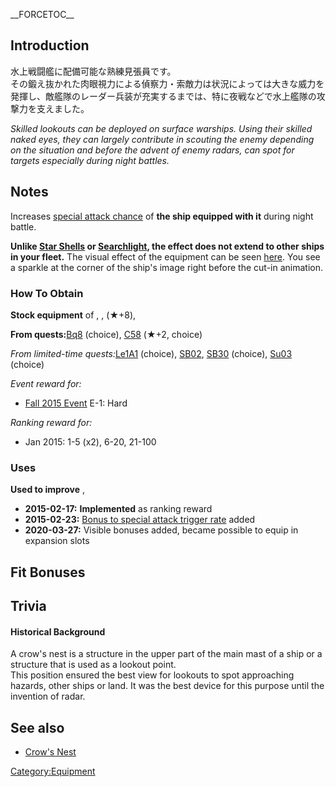 __FORCETOC__
{{EquipmentInfo|129}}

==Introduction==
水上戦闘艦に配備可能な熟練見張員です。<br>その鍛え抜かれた肉眼視力による偵察力・索敵力は状況によっては大きな威力を発揮し、敵艦隊のレーダー兵装が充実するまでは、特に夜戦などで水上艦隊の攻撃力を支えました。 

''Skilled lookouts can be deployed on surface warships. Using their skilled naked eyes, they can largely contribute in scouting the enemy depending on the situation and before the advent of enemy radars, can spot for targets especially during night battles.'' 

==Notes==
Increases [[Night Battle#Trigger Rate|special attack chance]] of '''the ship equipped with it''' during night battle.

'''Unlike [[Star Shell]]s or [[Searchlight]], the effect does not extend to other ships in your fleet.''' The visual effect of the equipment can be seen [http://youtu.be/fFsMyZ3LtrQ?t=30s here]. You see a sparkle at the corner of the ship's image right before the cut-in animation.

<div class="mw-collapsible"><h3>How To Obtain</h3>
<div class="mw-collapsible-content">
'''Stock equipment''' of {{Ship/Link|Choukai Kai Ni}}, {{Ship/Link|Kazagumo Kai}}, {{Ship/Link|Takanami Kai Ni}} (★+8), {{Ship/Link|Takanami Kai}}

'''From quests: '''[[Quests#Bq8|Bq8]] (choice), [[Quests#C58|C58]] (★+2, choice)

''From limited-time quests: ''[[Quests/Seasonal#Le1A1|Le1A1]] (choice), [[Quests/Seasonal#SB02|SB02]], [[Quests/Seasonal#SB30|SB30]] (choice), [[Quests/Seasonal#Su03|Su03]] (choice)

''Event reward for:''
* [[Fall 2015 Event]] E-1: Hard

''Ranking reward for:''
* Jan 2015: 1-5 (x2), 6-20, 21-100

</div></div>

<div class="mw-collapsible"><h3>Uses</h3>
<div class="mw-collapsible-content">
'''Used to improve''' {{Equipment/Link|Searchlight}}, {{Equipment/Link|Submarine Radar & Waterproof Telescope}}

</div></div>

<div class="mw-collapsible><h3>Updates History</h3>
<div class="mw-collapsible-content>
* '''2015-02-17:''' '''Implemented''' as ranking reward
* '''2015-02-23:''' [[Combat/Night Battle#Trigger Rate|Bonus to special attack trigger rate]] added
* '''2020-03-27:''' Visible bonuses added, became possible to equip in expansion slots
</div></div>

==Fit Bonuses==
{{:Skilled Lookouts/Bonuses}}

==Trivia==
<h4>Historical Background</h4>
A crow's nest is a structure in the upper part of the main mast of a ship or a structure that is used as a lookout point. <br>
This position ensured the best view for lookouts to spot approaching hazards, other ships or land. It was the best device for this purpose until the invention of radar.

==See also==
* [http://en.wikipedia.org/wiki/Crow%27s_nest Crow's Nest]
{{Equipmentlist}}
[[Category:Equipment]]